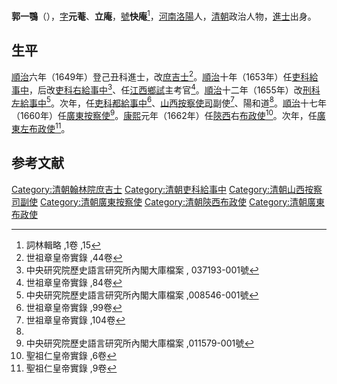 {{Otheruses|other=名为郭快庵的其他人物|郭快庵}}

'''郭一鶚'''（{{bd|？||？||catIdx=G郭}}），[[表字|字]]'''元菴'''、'''立庵'''，[[號|號]]'''快庵'''<ref>詞林輯略 ,1卷 ,15</ref>，[[河南|河南]][[洛陽|洛陽]]人，[[清朝|清朝]]政治人物，[[進士|進士]]出身。

== 生平 ==
[[順治|順治]]六年（1649年）登己丑科進士，改[[庶吉士|庶吉士]]<ref>世祖章皇帝實錄 ,44卷</ref>。[[順治|順治]]十年（1653年）任[[吏科|吏科]][[給事中|給事中]]，后改[[吏科|吏科]][[右給事中|右給事中]]<ref>中央研究院歷史語言研究所內閣大庫檔案 , 037193-001號</ref>、任[[江西|江西]][[鄉試|鄉試]]主考官<ref>世祖章皇帝實錄 ,84卷</ref>。[[順治|順治]]十二年（1655年）改[[刑科|刑科]][[左給事中|左給事中]]<ref>中央研究院歷史語言研究所內閣大庫檔案 ,008546-001號</ref>。次年，任[[吏科|吏科]][[都給事中|都給事中]]<ref>世祖章皇帝實錄 ,99卷</ref>、[[山西|山西]][[按察使司|按察使司]]副使<ref name="#1">世祖章皇帝實錄 ,104卷</ref>、陽和道<ref name="#1"/>。[[順治|順治]]十七年（1660年）任[[廣東|廣東]][[按察使|按察使]]<ref>中央研究院歷史語言研究所內閣大庫檔案 ,011579-001號</ref>。[[康熙|康熙]]元年（1662年）任[[陝西|陝西]]右[[布政使|布政使]]<ref>聖祖仁皇帝實錄 ,6卷</ref>。次年，任[[廣東|廣東]][[左布政使|左布政使]]<ref>聖祖仁皇帝實錄 ,9卷</ref>。

==参考文献==
{{reflist}}

{{順治六年己丑科殿試金榜}}

{{Authority control}}

{{DEFAULTSORT:Guo郭}}
[[Category:清朝翰林院庶吉士|Category:清朝翰林院庶吉士]]
[[Category:清朝吏科給事中|Category:清朝吏科給事中]]
[[Category:清朝山西按察司副使|Category:清朝山西按察司副使]]
[[Category:清朝廣東按察使|Category:清朝廣東按察使]]
[[Category:清朝陝西布政使|Category:清朝陝西布政使]]
[[Category:清朝廣東布政使|Category:清朝廣東布政使]]


{{清朝人物小作品}}